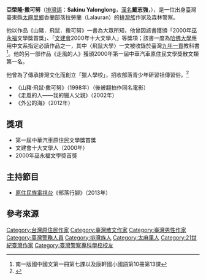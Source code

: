 '''亞榮隆‧撒可努'''（[[排灣語|排灣語]]：'''Sakinu Yalonglong'''，[[漢名|漢名]]'''戴志強'''，{{bd|1972年|1月28日}}），是一位出身臺灣臺東縣[[太麻里鄉|太麻里鄉]]香蘭部落拉勞蘭（Lalauran）的[[排灣族|排灣族]]作家及森林警察。

他以作品《山豬．飛鼠．撒可努》一書為大眾所知，他曾因該書獲頒「2000年[[巫永福|巫永福]]文學獎首獎」、「[[中華民國文化部|文建會]]2000年十大文學人」等獎項；該書一度為[[哈佛大學|哈佛大學]]應用中文系指定必讀作品之一，其中〈飛鼠大學〉一文被收錄於臺灣[[九年一貫課程|九年一貫]]教科書<ref>南一版國中國文第一冊第七課以及康軒國小國語第10冊第13課</ref>。他的另一部作品《走風的人》獲頒2000年第一屆中華汽車原住民文學獎散文類第一名。

他曾為了傳承排灣文化而創立「獵人學校」，招收部落青少年研習祖傳習俗。<ref name="zunrong-qianbei">{{Cite web|url=http://www.taiwan368.com.tw/msg_detail.php?id=2|title=尊榮與謙卑的代名詞-撒可努辦獵人學校 傳承與自然共存的部落文化|accessdate=2017-10-18|author=|date=|work=www.taiwan368.com.tw|publisher=中國時報|deadurl=yes|archiveurl=https://web.archive.org/web/20171019004047/http://www.taiwan368.com.tw/msg_detail.php?id=2|archivedate=2017-10-19|df=}}</ref>

*《山豬·飛鼠·撒可努》（1998年）（後被翻拍作同名電影）
*《走風的人——我的獵人父親》（2002年）
*《外公的海》（2012年）

== 獎項 ==
*第一屆中華汽車原住民文學獎首獎
*文建會十大文學人（2000年）
*2000年巫永福文學奬首獎

==主持節目==
*[[原住民族電視台|原住民族電視台]]《部落行腳》（2013年）
==參考來源==
{{Reflist}}
{{DEFAULTSORT:S}}
[[Category:台灣原住民作家|Category:台灣原住民作家]]
[[Category:臺灣散文作家|Category:臺灣散文作家]]
[[Category:臺灣男性作家|Category:臺灣男性作家]]
[[Category:臺灣警務人員|Category:臺灣警務人員]]
[[Category:排灣族人|Category:排灣族人]]
[[Category:太麻里人|Category:太麻里人]]
[[Category:21世紀臺灣作家|Category:21世紀臺灣作家]]
[[Category:臺灣警察專科學校校友|Category:臺灣警察專科學校校友]]